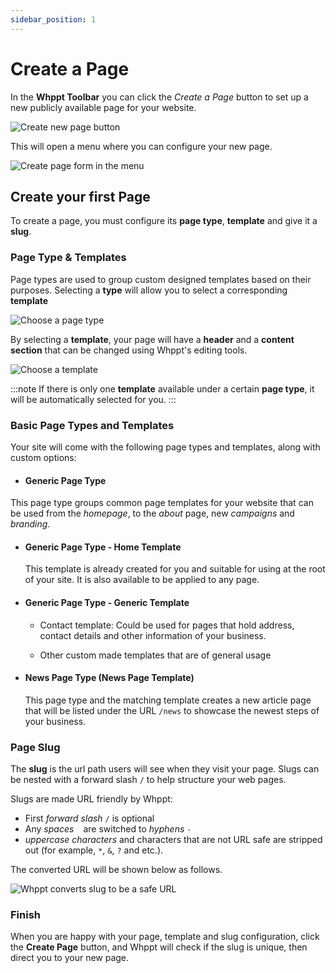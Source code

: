 ```yaml
---
sidebar_position: 1
---
```


# Create a Page

In the **Whppt Toolbar** you can click the _Create a Page_ button to set up a new publicly available page for your website.

![Create new page button](/screenshots/createNewPage.png)

This will open a menu where you can configure your new page.

![Create page form in the menu](/screenshots/createPageForm.jpg)

## Create your first Page

To create a page, you must configure its **page type**, **template** and give it a **slug**.

### Page Type & Templates

Page types are used to group custom designed templates based on their purposes. Selecting a **type** will allow you to select a corresponding **template**

![Choose a page type](/screenshots/selectPageType.PNG)

By selecting a **template**, your page will have a **header** and a **content section** that can be changed using Whppt's editing tools.

![Choose a template](/screenshots/selectPageTemplate.png)

:::note
If there is only one **template** available under a certain **page type**, it will be automatically selected for you.
:::

### Basic Page Types and Templates

Your site will come with the following page types and templates, along with custom options:

- #### Generic Page Type

This page type groups common page templates for your website that can be used from the _homepage_, to the _about_ page, new _campaigns_ and _branding_.

- #### Generic Page Type - Home Template

  This template is already created for you and suitable for using at the root of your site. It is also available to be applied to any page.

- #### Generic Page Type - Generic Template

  - Contact template: Could be used for pages that hold address, contact details and other information of your business.

  - Other custom made templates that are of general usage

- #### News Page Type (News Page Template)

  This page type and the matching template creates a new article page that will be listed under the URL `/news` to showcase the newest steps of your business.

### Page Slug

The **slug** is the url path users will see when they visit your page. Slugs can be nested with a forward slash `/` to help structure your web pages.

Slugs are made URL friendly by Whppt:

- First _forward slash_ `/` is optional
- Any _spaces_ <code>&nbsp;</code> are switched to _hyphens_ `-`
- _uppercase characters_ and characters that are not URL safe are stripped out (for example, `*`, `&`, `?` and etc.).

The converted URL will be shown below as follows.

![Whppt converts slug to be a safe URL](/screenshots/typeInSlug.png)

### Finish

When you are happy with your page, template and slug configuration, click the **Create Page** button, and Whppt will check if the slug is unique, then direct you to your new page.
